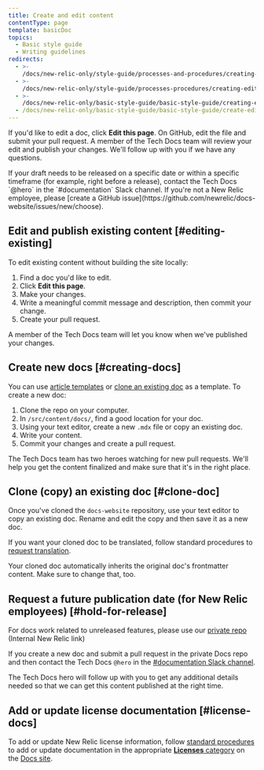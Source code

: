 ```yaml
---
title: Create and edit content
contentType: page
template: basicDoc
topics:
  - Basic style guide
  - Writing guidelines
redirects:
  - >-
    /docs/new-relic-only/style-guide/processes-and-procedures/creating-and-editing-content
  - >-
    /docs/new-relic-only/style-guide/processes-procedures/creating-editing-content
  - >-
    /docs/new-relic-only/basic-style-guide/basic-style-guide/creating-editing-content
  - /docs/new-relic-only/basic-style-guide/basic-style-guide/create-edit-content
---
```


If you'd like to edit a doc, click **Edit this page**. On GitHub, edit the file and submit your pull request. A member of the Tech Docs team will review your edit and publish your changes. We'll follow up with you if we have any questions.

<Callout variant="important">
  If your draft needs to be released on a specific date or within a specific timeframe (for example, right before a release), contact the Tech Docs `@hero` in the `#documentation` Slack channel. If you're not a New Relic employee, please [create a GitHub issue](https://github.com/newrelic/docs-website/issues/new/choose).
</Callout>

## Edit and publish existing content [#editing-existing]

To edit existing content without building the site locally:

1. Find a doc you'd like to edit.
2. Click **Edit this page**.
3. Make your changes. 
4. Write a meaningful commit message and description, then commit your change.
5. Create your pull request.

A member of the Tech Docs team will let you know when we've published your changes.

## Create new docs [#creating-docs]

You can use [article templates](/docs/style-guide/article-templates) or [clone an existing doc](#clone-doc) as a template. To create a new doc:

1. Clone the repo on your computer.
2. In `/src/content/docs/`, find a good location for your doc.
3. Using your text editor, create a new `.mdx` file or copy an existing doc.
4. Write your content.
5. Commit your changes and create a pull request.

The Tech Docs team has two heroes watching for new pull requests. We'll help you get the content finalized and make sure that it's in the right place.

## Clone (copy) an existing doc [#clone-doc]

Once you've cloned the `docs-website` repository, use your text editor to copy an existing doc. Rename and edit the copy and then save it as a new doc.

If you want your cloned doc to be translated, follow standard procedures to [request translation](/docs/style-guide/writing-guidelines/docs-translation#request-translation).

Your cloned doc automatically inherits the original doc's frontmatter content. Make sure to change that, too.

## Request a future publication date (for New Relic employees) [#hold-for-release]

For docs work related to unreleased features, please use our [private repo](https://github.com/newrelic/private-docs-site) (Internal New Relic link)

If you create a new doc and submit a pull request in the private Docs repo and then contact the Tech Docs `@hero` in the [#documentation Slack channel](https://newrelic.slack.com/messages/documentation/).

The Tech Docs hero will follow up with you to get any additional details needed so that we can get this content published at the right time.

## Add or update license documentation [#license-docs]

To add or update New Relic license information, follow [standard procedures](#editing-workflow) to add or update documentation in the appropriate [**Licenses** category](/docs/licenses) on the [Docs site](https://docs.newrelic.com).